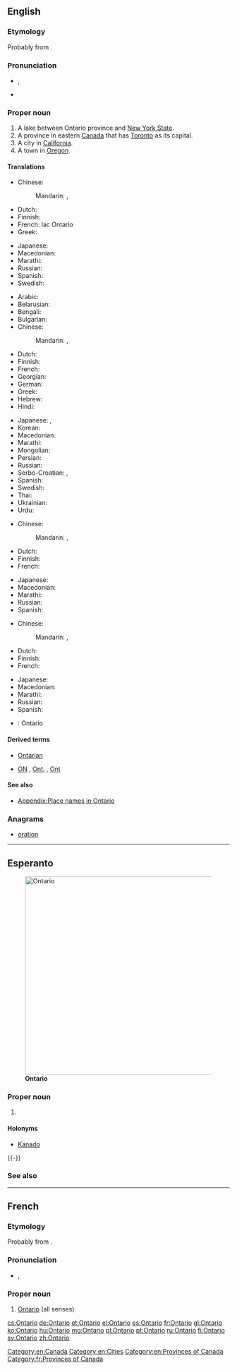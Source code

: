 ==English==
{{wikipedia}}

===Etymology===
Probably from {{etyl|wya|en}} {{term||ontari:io|great lake}}.

===Pronunciation===
* {{a|UK}} {{IPA|/ˌɒnˈtɑːɹ.i.əʊ/}}, {{X-SAMPA|/"Qn%tA:(r).i.@U/}}
* {{audio|en-ca-Ontario.ogg|Audio (CA)}}

===Proper noun===
{{en-proper noun}}

# A lake between Ontario province and [[New York State]].
# A province in eastern [[Canada]] that has [[Toronto]] as its capital.
# A city in [[California]].
# A town in [[Oregon]].

====Translations====
{{trans-top|Lake between Ontario province and New York State}}
* Chinese:
*: Mandarin: {{t|cmn|安大略|tr=Āndàlüè|sc=Hani}}, {{t|cmn|安大略湖|tr=Āndàlüè-hú|sc=Hani}}
* Dutch: {{t-|nl|Ontariomeer}}
* Finnish: {{t-|fi|Ontariojärvi}}
* French: lac Ontario {{m}}
* Greek: {{t-|el|Οντάριο|n|tr=Ontário}}
{{trans-mid}}
* Japanese: {{t-|ja|オンタリオ湖|tr=Ontario ko}}
* Macedonian: {{t-|mk|Онтарио|n|tr=Ontário}}
* Marathi: {{t-|mr|ऑन्टारियो|tr=ǒnṭāriyo|sc=Deva}}
* Russian: {{t+|ru|Онтарио|n|tr=Ontário}}
* Spanish: {{t+|es|Ontario|m}}
* Swedish: {{t-|sv|Ontariosjön|c}}
{{trans-bottom}}

{{trans-top|Province in eastern Canada}}
* Arabic: {{t-|ar|أونتاريو|m|tr='untaaryu}}
* Belarusian: {{t-|be|Антарыё|m|f|tr=Antáryjo}}
* Bengali: {{t-|bn|অন্টারিও|tr=anṭāriō|sc=Beng}}
* Bulgarian: {{t-|bg|Онтарио|n|tr=Ontário}}
* Chinese:
*: Mandarin: {{t|cmn|安大略|tr=Āndàlüè|sc=Hani}}, {{t|cmn|安大略省|tr=Āndàlüè-shěng|sc=Hani}}
* Dutch: {{t-|nl|Ontario}}
* Finnish: {{t+|fi|Ontario}}
* French: {{t+|fr|Ontario}}
* Georgian: {{t-|ka|ონტარიო|tr=ontʼario|sc=Geor}}
* German: {{t+|de|Ontario|n}}
* Greek: {{t-|el|Οντάριο|n|tr=Ontário}}
* Hebrew: {{t-|he|אונטריו}}
* Hindi: {{t-|hi|ओन्टारियो|tr=ōnṭāriyō}}
{{trans-mid}}
* Japanese: {{t-|ja|オンタリオ州|tr=Ontario-shū}}, {{t-|ja|オンタリオ|tr=Ontario}}
* Korean: {{t-|ko|온타리오|tr=Ontario|sc=Hang}}
* Macedonian: {{t-|mk|Онтарио|n|tr=Ontário}}
* Marathi: {{t-|mr|ऑन्टारियो|tr=ǒnṭāriyo|sc=Deva}}
* Mongolian: {{t-|mn|Онтарио|tr=Ontário|sc=Cyrl}}
* Persian: {{t-|fa|انتاریو}}
* Russian: {{t+|ru|Онтарио|m|f|tr=Ontário}}
* Serbo-Croatian: {{t-|sh|Онтарио|sc=Cyrl}}, {{t-|sh|Ontario}}
* Spanish: {{t+|es|Ontario|m}}
* Swedish: {{t+|sv|Ontario|n}}
* Thai: {{t-|th|รัฐออนแทรีโอ|tr=rát ontaereeoh}}
* Ukrainian: {{t-|uk|Онтаріо|m|f|tr=Ontário}}
* Urdu: {{t-|ur|انٹاریو|tr=ōnṭāriyō}}
{{trans-bottom}}

{{trans-top|City in California}}
* Chinese:
*: Mandarin: {{t|cmn|安大略|tr=Āndàlüè|sc=Hani}}, {{t|cmn|安大略市|tr=Āndàlüè-shì|sc=Hani}}
* Dutch: {{t-|nl|Ontario}}
* Finnish: {{t+|fi|Ontario}}
* French: {{t+|fr|Ontario}}
{{trans-mid}}
* Japanese: {{t-|ja|オンタリオ|tr=Ontario}}
* Macedonian: {{t-|mk|Онтарио|n|tr=Ontário}}
* Marathi: {{t-|mr|ऑन्टारियो|tr=ǒnṭāriyo|sc=Deva}}
* Russian: {{t+|ru|Онтарио|tr=Ontário}}
* Spanish: {{t+|es|Ontario|m}}
{{trans-bottom}}

{{trans-top|Town in Oregon}}
* Chinese:
*: Mandarin: {{t|cmn|安大略|tr=Āndàlüè|sc=Hani}}, {{t|cmn|安大略市|tr=Āndàlüè-shì|sc=Hani}}
* Dutch: {{t-|nl|Ontario}}
* Finnish: {{t+|fi|Ontario}}
* French: {{t+|fr|Ontario}}
{{trans-mid}}
* Japanese: {{t-|ja|オンタリオ|tr=Ontario}}
* Macedonian: {{t-|mk|Онтарио|n|tr=Ontário}}
* Marathi: {{t-|mr|ऑन्टारियो|tr=ǒnṭāriyo|sc=Deva}}
* Russian: {{t+|ru|Онтарио|tr=Ontário}}
* Spanish: {{t+|es|Ontario|m}}
{{trans-bottom}}

{{checktrans-top}}
{{trans-mid}}
* {{ttbc|sv}}: Ontario
{{trans-bottom}}

====Derived terms====
* [[Ontarian]]
* {{sense|province}} [[ON]] , [[Ont.]] , [[Ont]]

====See also====
* [[Appendix:Place names in Ontario]]

===Anagrams===
* [[oration#English|oration]]

[[Category:en:Canada]]
[[Category:en:Cities]]
[[Category:en:Provinces of Canada]]

----

==Esperanto==
{{wikipedia|lang=eo}}
[[Image:Ontario-map.png|thumb|450px|'''Ontario''']]

===Proper noun===
{{eo-proper noun}}

# {{l|en|Ontario}}

====Holonyms====
* [[Kanado]]

{{-}}

===See also===
{{compass-eo|n = [[Hudsona Golfo]]|
e = [[Kebekio]]|
w = [[Manitobo]]|
s = [[Usono]]}}

----

==French==

===Etymology===
Probably from {{etyl|wya|fr}} {{term||ontari:io|great lake}}.

===Pronunciation===
* {{IPA|/ɔ̃.ta.ʁjo/|lang=fr}}, {{X-SAMPA|/O~.ta.Rjo/}}

===Proper noun===
{{fr-proper noun|m}}

# [[#English|Ontario]] (all senses)

[[Category:fr:Provinces of Canada]]

[[cs:Ontario]]
[[de:Ontario]]
[[et:Ontario]]
[[el:Ontario]]
[[es:Ontario]]
[[fr:Ontario]]
[[gl:Ontario]]
[[ko:Ontario]]
[[hu:Ontario]]
[[mg:Ontario]]
[[pl:Ontario]]
[[pt:Ontario]]
[[ru:Ontario]]
[[fi:Ontario]]
[[sv:Ontario]]
[[zh:Ontario]]